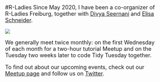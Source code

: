 <font size = 4>

#R-Ladies
Since May 2020, I have been a co-organizer of R-Ladies Freiburg, together with [Divya Seernani](https://twitter.com/dseernani) and [Elisa Schneider](https://twitter.com/Ichisa5).

![](social_icons/r_ladies.png)

We generally meet twice monthly: on the first Wednesday of each month for a two-hour tutorial Meetup and on the Tuesday two weeks later to code Tidy Tuesday together. 

To find out about our upcoming events, check out our [Meetup page](https://www.meetup.com/rladies-freiburg/) and follow us on [Twitter](https://twitter.com/RLadiesFreiburg).

</center></font>